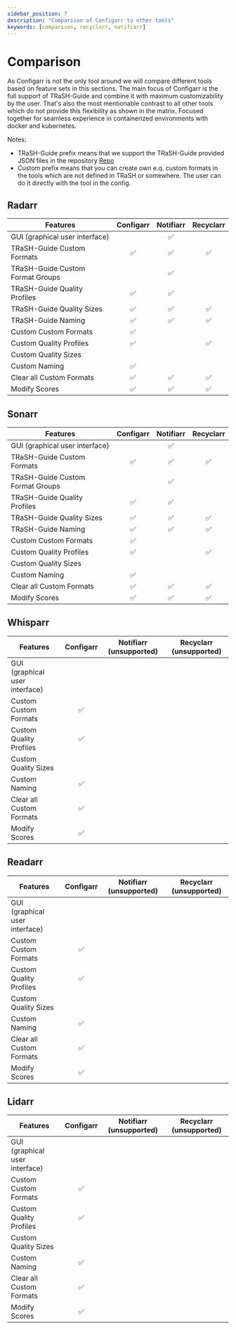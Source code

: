 ```yaml
---
sidebar_position: 7
description: "Comparison of Configarr to other tools"
keywords: [comparison, recyclarr, notifiarr]
---
```


# Comparison

As Configarr is not the only tool around we will compare different tools based on feature sets in this sections.
The main focus of Configarr is the full support of TRaSH-Guide and combine it with maximum customizability by the user.
That's also the most mentionable contrast to all other tools which do not provide this flexibility as shown in the matrix.
Focused together for seamless experience in containerized environments with docker and kubernetes.

Notes:

- TRaSH-Guide prefix means that we support the TRaSH-Guide provided JSON files in the repository [Repo](https://github.com/TRaSH-Guides/Guides/tree/master/docs/json)
- Custom prefix means that you can create own e.q. custom formats in the tools which are not defined in TRaSH or somewhere. The user can do it directly with the tool in the config.

## Radarr

| Features                         | <div class="configarrHeader">Configarr</div> |     Notifiarr      |     Recyclarr      |
| -------------------------------- | :------------------------------------------: | :----------------: | :----------------: |
| GUI (graphical user interface)   |                                              | :white_check_mark: |                    |
| TRaSH-Guide Custom Formats       |              :white_check_mark:              | :white_check_mark: | :white_check_mark: |
| TRaSH-Guide Custom Format Groups |                                              | :white_check_mark: |                    |
| TRaSH-Guide Quality Profiles     |              :white_check_mark:              | :white_check_mark: |                    |
| TRaSH-Guide Quality Sizes        |              :white_check_mark:              | :white_check_mark: | :white_check_mark: |
| TRaSH-Guide Naming               |              :white_check_mark:              | :white_check_mark: | :white_check_mark: |
| Custom Custom Formats            |              :white_check_mark:              |                    |                    |
| Custom Quality Profiles          |              :white_check_mark:              |                    | :white_check_mark: |
| Custom Quality Sizes             |                                              |                    |                    |
| Custom Naming                    |              :white_check_mark:              |                    |                    |
| Clear all Custom Formats         |              :white_check_mark:              | :white_check_mark: | :white_check_mark: |
| Modify Scores                    |              :white_check_mark:              | :white_check_mark: | :white_check_mark: |

## Sonarr

| Features                         | <div class="configarrHeader">Configarr</div> |     Notifiarr      |     Recyclarr      |
| -------------------------------- | :------------------------------------------: | :----------------: | :----------------: |
| GUI (graphical user interface)   |                                              | :white_check_mark: |                    |
| TRaSH-Guide Custom Formats       |              :white_check_mark:              | :white_check_mark: | :white_check_mark: |
| TRaSH-Guide Custom Format Groups |                                              | :white_check_mark: |                    |
| TRaSH-Guide Quality Profiles     |              :white_check_mark:              | :white_check_mark: |                    |
| TRaSH-Guide Quality Sizes        |              :white_check_mark:              | :white_check_mark: | :white_check_mark: |
| TRaSH-Guide Naming               |              :white_check_mark:              | :white_check_mark: | :white_check_mark: |
| Custom Custom Formats            |              :white_check_mark:              |                    |                    |
| Custom Quality Profiles          |              :white_check_mark:              |                    | :white_check_mark: |
| Custom Quality Sizes             |                                              |                    |                    |
| Custom Naming                    |              :white_check_mark:              |                    |                    |
| Clear all Custom Formats         |              :white_check_mark:              | :white_check_mark: | :white_check_mark: |
| Modify Scores                    |              :white_check_mark:              | :white_check_mark: | :white_check_mark: |

## Whisparr

| Features                       | <div class="configarrHeader">Configarr</div> | Notifiarr (unsupported) | Recyclarr (unsupported) |
| ------------------------------ | :------------------------------------------: | :---------------------: | :---------------------: |
| GUI (graphical user interface) |                                              |                         |                         |
| Custom Custom Formats          |              :white_check_mark:              |                         |                         |
| Custom Quality Profiles        |              :white_check_mark:              |                         |                         |
| Custom Quality Sizes           |                                              |                         |                         |
| Custom Naming                  |              :white_check_mark:              |                         |                         |
| Clear all Custom Formats       |              :white_check_mark:              |                         |                         |
| Modify Scores                  |              :white_check_mark:              |                         |                         |

## Readarr

| Features                       | <div class="configarrHeader">Configarr</div> | Notifiarr (unsupported) | Recyclarr (unsupported) |
| ------------------------------ | :------------------------------------------: | :---------------------: | :---------------------: |
| GUI (graphical user interface) |                                              |                         |                         |
| Custom Custom Formats          |              :white_check_mark:              |                         |                         |
| Custom Quality Profiles        |              :white_check_mark:              |                         |                         |
| Custom Quality Sizes           |                                              |                         |                         |
| Custom Naming                  |              :white_check_mark:              |                         |                         |
| Clear all Custom Formats       |              :white_check_mark:              |                         |                         |
| Modify Scores                  |              :white_check_mark:              |                         |                         |

## Lidarr

| Features                       | <div class="configarrHeader">Configarr</div> | Notifiarr (unsupported) | Recyclarr (unsupported) |
| ------------------------------ | :------------------------------------------: | :---------------------: | :---------------------: |
| GUI (graphical user interface) |                                              |                         |                         |
| Custom Custom Formats          |              :white_check_mark:              |                         |                         |
| Custom Quality Profiles        |              :white_check_mark:              |                         |                         |
| Custom Quality Sizes           |                                              |                         |                         |
| Custom Naming                  |              :white_check_mark:              |                         |                         |
| Clear all Custom Formats       |              :white_check_mark:              |                         |                         |
| Modify Scores                  |              :white_check_mark:              |                         |                         |

